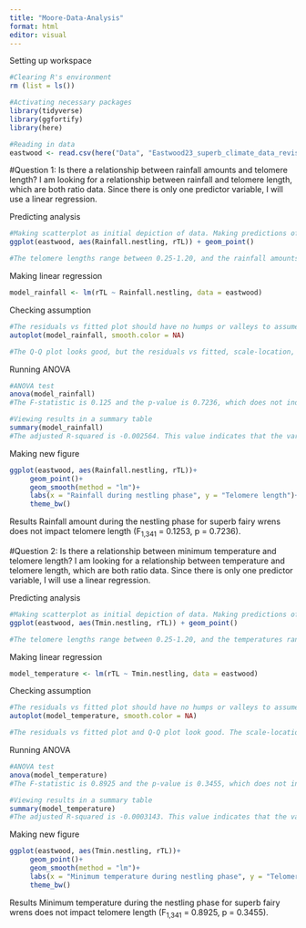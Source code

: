 ```yaml
---
title: "Moore-Data-Analysis"
format: html
editor: visual
---
```

Setting up workspace
```r
#Clearing R's environment
rm (list = ls())
```

```r
#Activating necessary packages
library(tidyverse)
library(ggfortify)
library(here)
```

```r
#Reading in data
eastwood <- read.csv(here("Data", "Eastwood23_superb_climate_data_revised.csv"))
```

#Question 1: Is there a relationship between rainfall amounts and telomere length?
I am looking for a relationship between rainfall and telomere length, which are both ratio data. Since there is only one predictor variable, I will use a linear regression. 

Predicting analysis
```r
#Making scatterplot as initial depiction of data. Making predictions off of this scatterplot can allow me to determine if there are any mistakes when I do my analysis. The summary statistics in the analysis should be similar to the ones estimated from the scatterplot.
ggplot(eastwood, aes(Rainfall.nestling, rTL)) + geom_point()

#The telomere lengths range between 0.25-1.20, and the rainfall amounts range between 0-95. The slope should be about (1.2-.25)/(95-0) = 0.01. The y-intercept appears to be around 0.25. Because of this low slope, I do not expect there to be a significant relationship between telomere length and rainfall amounts. Also, there does not appear to be a relationship based just upon a visual evaluation of the graph.
```

Making linear regression
```r
model_rainfall <- lm(rTL ~ Rainfall.nestling, data = eastwood)
```

Checking assumption
```r
#The residuals vs fitted plot should have no humps or valleys to assume that a linear model is appropriate for this data. In the Q-Q plot, the data should be linear to assume that the data is normally distributed. In the scale-location plot, there should be no pattern of points, so the line should be straight, to assume that there is constant variance. The residuals vs leverage plot detects points that have too much influence on the data set, such as outliers. 
autoplot(model_rainfall, smooth.color = NA)

#The Q-Q plot looks good, but the residuals vs fitted, scale-location, and residuals vs leverage plots are not as linear as they should be. There are 4 points that might be skewing this data, but the reason that I did not remove them before was because these outliers did not show up on a boxplot in my data exploration stage (seperate file). I will continue with my analysis as if the data fits the model assumptions, but later, should I remove these?
```

Running ANOVA
```r
#ANOVA test
anova(model_rainfall)
#The F-statistic is 0.125 and the p-value is 0.7236, which does not indicate a significant relationship between rainfall amount and telomere length. The degrees of freedom + residuals + 1 should add up to the number of rows, which is the case because 1 + 341 + 1 = 343. 

#Viewing results in a summary table
summary(model_rainfall)
#The adjusted R-squared is -0.002564. This value indicates that the variation in telomere length is not highly associated with rainfall amounts. 
```

Making new figure
```r
ggplot(eastwood, aes(Rainfall.nestling, rTL))+
     geom_point()+
     geom_smooth(method = "lm")+
     labs(x = "Rainfall during nestling phase", y = "Telomere length")+
     theme_bw()
```

Results
Rainfall amount during the nestling phase for superb fairy wrens does not impact telomere length (F~1,341~ = 0.1253, p = 0.7236).


#Question 2: Is there a relationship between minimum temperature and telomere length?
I am looking for a relationship between temperature and telomere length, which are both ratio data. Since there is only one predictor variable, I will use a linear regression. 

Predicting analysis
```r
#Making scatterplot as initial depiction of data. Making predictions off of this scatterplot can allow me to determine if there are any mistakes when I do my analysis. The summary statistics in the analysis should be similar to the ones estimated from the scatterplot.
ggplot(eastwood, aes(Tmin.nestling, rTL)) + geom_point()

#The telomere lengths range between 0.25-1.20, and the temperatures range between 4-18. The slope should be about (1.2-.25)/(18-4) = 0.07. The y-intercept appears to be around the origin. Because of this low slope, I do not expect there to be a significant relationship between telomere length and minimum temperature. Also, there does not appear to be a relationship based just upon a visual evaluation of the graph.
```

Making linear regression
```r
model_temperature <- lm(rTL ~ Tmin.nestling, data = eastwood)
```

Checking assumption
```r
#The residuals vs fitted plot should have no humps or valleys to assume that a linear model is appropriate for this data. In the Q-Q plot, the data should be linear to assume that the data is normally distributed. In the scale-location plot, there should be no pattern of points, so the line should be straight, to assume that there is constant variance. The residuals vs leverage plot detects points that have too much influence on the data set, such as outliers. 
autoplot(model_temperature, smooth.color = NA)

#The residuals vs fitted plot and Q-Q plot look good. The scale-location and residuals vs leverage plots both have a slight positive slope, but they appear mild enough for the data to still fit the assumptions of this model.
```

Running ANOVA
```r
#ANOVA test
anova(model_temperature)
#The F-statistic is 0.8925 and the p-value is 0.3455, which does not indicate a significant relationship between minimum temperature and telomere length. The degrees of freedom + residuals + 1 should add up to the number of rows, which is the case because 1 + 341 + 1 = 343. 

#Viewing results in a summary table
summary(model_temperature)
#The adjusted R-squared is -0.0003143. This value indicates that the variation in telomere length is not highly associated with temperature. 
```

Making new figure
```r
ggplot(eastwood, aes(Tmin.nestling, rTL))+
     geom_point()+
     geom_smooth(method = "lm")+
     labs(x = "Minimum temperature during nestling phase", y = "Telomere length")+
     theme_bw()
```

Results
Minimum temperature during the nestling phase for superb fairy wrens does not impact telomere length (F~1,341~ = 0.8925, p = 0.3455).
